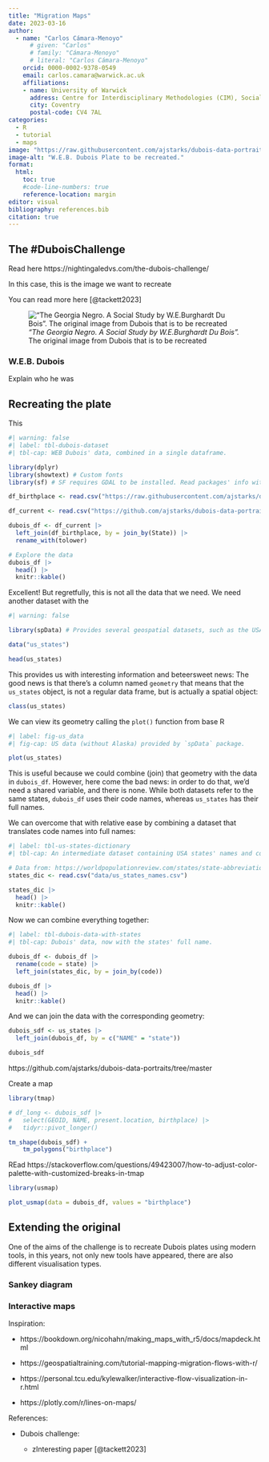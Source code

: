 ```yaml
---
title: "Migration Maps"
date: 2023-03-16
author:  
  - name: "Carlos Cámara-Menoyo"
      # given: "Carlos"
      # family: "Cámara-Menoyo"
      # literal: "Carlos Cámara-Menoyo"
    orcid: 0000-0002-9378-0549
    email: carlos.camara@warwick.ac.uk
    affiliations:
    - name: University of Warwick
      address: Centre for Interdisciplinary Methodologies (CIM), Social Sciences Building
      city: Coventry
      postal-code: CV4 7AL
categories:
  - R
  - tutorial
  - maps
image: "https://raw.githubusercontent.com/ajstarks/dubois-data-portraits/master/challenge/challenge09/original-plate-08.jpg"
image-alt: "W.E.B. Dubois Plate to be recreated."
format:
  html:
    toc: true
    #code-line-numbers: true
    reference-location: margin
editor: visual
bibliography: references.bib
citation: true
---
```


## The #DuboisChallenge

Read here https://nightingaledvs.com/the-dubois-challenge/

In this case, this is the image we want to recreate

You can read more here [@tackett2023]

![*"The Georgia Negro. A Social Study by W.E.Burghardt Du Bois".* The original image from Dubois that is to be recreated](https://raw.githubusercontent.com/ajstarks/dubois-data-portraits/master/challenge/challenge09/original-plate-08.jpg){#fig-original}

### W.E.B. Dubois

Explain who he was

## Recreating the plate

This

```r
#| warning: false
#| label: tbl-dubois-dataset
#| tbl-cap: WEB Dubois' data, combined in a single dataframe.

library(dplyr)
library(showtext) # Custom fonts
library(sf) # SF requires GDAL to be installed. Read packages' info with instructions.

df_birthplace <- read.csv("https://raw.githubusercontent.com/ajstarks/dubois-data-portraits/master/plate08/birthplace.csv")

df_current <- read.csv("https://github.com/ajstarks/dubois-data-portraits/raw/master/plate08/present.csv")

dubois_df <- df_current |> 
  left_join(df_birthplace, by = join_by(State)) |> 
  rename_with(tolower)

# Explore the data
dubois_df |> 
  head() |> 
  knitr::kable()
```

Excellent! But regretfully, this is not all the data that we need. We need another dataset with the

```r
#| warning: false

library(spData) # Provides several geospatial datasets, such as the USA.

data("us_states")

head(us_states)
```

This provides us with interesting information and beteersweet news: The good news is that there's a column named `geometry` that means that the `us_states` object, is not a regular data frame, but is actually a spatial object:

```r
class(us_states)
```

We can view its geometry calling the `plot()` function from base R

```r
#| label: fig-us_data
#| fig-cap: US data (without Alaska) provided by `spData` package.

plot(us_states)

```

This is useful because we could combine (join) that geometry with the data in `dubois_df`. However, here come the bad news: in order to do that, we'd need a shared variable, and there is none. While both datasets refer to the same states, `dubois_df` uses their code names, whereas `us_states` has their full names.

We can overcome that with relative ease by combining a dataset that translates code names into full names:

```r
#| label: tbl-us-states-dictionary
#| tbl-cap: An intermediate dataset containing USA states' names and codes.

# Data from: https://worldpopulationreview.com/states/state-abbreviations
states_dic <- read.csv("data/us_states_names.csv")

states_dic |> 
  head() |> 
  knitr::kable()
```

Now we can combine everything together:

```r
#| label: tbl-dubois-data-with-states
#| tbl-cap: Dubois' data, now with the states' full name.

dubois_df <- dubois_df |> 
  rename(code = state) |> 
  left_join(states_dic, by = join_by(code))

dubois_df |> 
  head() |> 
  knitr::kable()
```

And we can join the data with the corresponding geometry:

```r

dubois_sdf <- us_states |> 
  left_join(dubois_df, by = c("NAME" = "state"))

dubois_sdf
```

https://github.com/ajstarks/dubois-data-portraits/tree/master

Create a map

```r
library(tmap)

# df_long <- dubois_sdf |> 
#   select(GEOID, NAME, present.location, birthplace) |> 
#   tidyr::pivot_longer()

tm_shape(dubois_sdf) +
    tm_polygons("birthplace")

```

REad https://stackoverflow.com/questions/49423007/how-to-adjust-color-palette-with-customized-breaks-in-tmap

```r

library(usmap)

plot_usmap(data = dubois_df, values = "birthplace")

```

## Extending the original

One of the aims of the challenge is to recreate Dubois plates using modern tools, in this years, not only new tools have appeared, there are also different visualisation types.

### Sankey diagram

### Interactive maps

Inspiration:

-   https://bookdown.org/nicohahn/making_maps_with_r5/docs/mapdeck.html

-   https://geospatialtraining.com/tutorial-mapping-migration-flows-with-r/

-   https://personal.tcu.edu/kylewalker/interactive-flow-visualization-in-r.html

-   https://plotly.com/r/lines-on-maps/

References:

-   Dubois challenge:

    -   zInteresting paper [@tackett2023]
